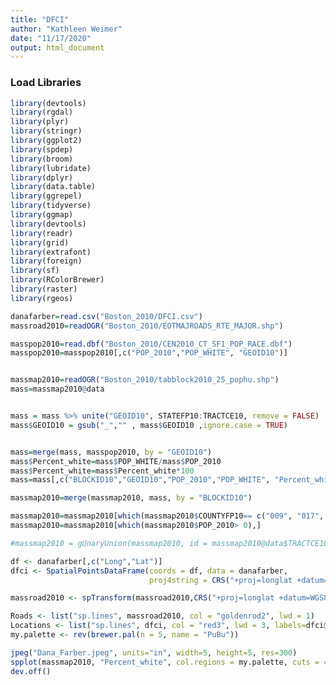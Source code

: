 ---
title: "DFCI"
author: "Kathleen Weimer"
date: "11/17/2020"
output: html_document
---

### Load Libraries
```{r}
library(devtools)
library(rgdal)
library(plyr)
library(stringr)
library(ggplot2)
library(spdep)
library(broom)
library(lubridate)
library(dplyr)
library(data.table)
library(ggrepel)
library(tidyverse)
library(ggmap)
library(devtools)
library(readr)
library(grid)
library(extrafont)
library(foreign)
library(sf)
library(RColorBrewer)
library(raster)
library(rgeos)
```

```{r}

danafarber=read.csv("Boston_2010/DFCI.csv")
massroad2010=readOGR("Boston_2010/EOTMAJROADS_RTE_MAJOR.shp")

masspop2010=read.dbf("Boston_2010/CEN2010_CT_SF1_POP_RACE.dbf")
masspop2010=masspop2010[,c("POP_2010","POP_WHITE", "GEOID10")]


massmap2010=readOGR("Boston_2010/tabblock2010_25_pophu.shp")
mass=massmap2010@data


mass = mass %>% unite("GEOID10", STATEFP10:TRACTCE10, remove = FALSE)
mass$GEOID10 = gsub("_","" , mass$GEOID10 ,ignore.case = TRUE)


mass=merge(mass, masspop2010, by = "GEOID10")
mass$Percent_white=mass$POP_WHITE/mass$POP_2010
mass$Percent_white=mass$Percent_white*100
mass=mass[,c("BLOCKID10","GEOID10","POP_2010","POP_WHITE", "Percent_white")]

massmap2010=merge(massmap2010, mass, by = "BLOCKID10")

massmap2010=massmap2010[which(massmap2010$COUNTYFP10== c("009", "017", "021", "025", "027")),]
massmap2010=massmap2010[which(massmap2010$POP_2010> 0),]

```
```{r}

#massmap2010 = gUnaryUnion(massmap2010, id = massmap2010@data$TRACTCE10)

df <- danafarber[,c("Long","Lat")]
dfci <- SpatialPointsDataFrame(coords = df, data = danafarber,
                               proj4string = CRS("+proj=longlat +datum=WGS84 +ellps=WGS84 +towgs84=0,0,0"))

massroad2010 <- spTransform(massroad2010,CRS("+proj=longlat +datum=WGS84 +ellps=WGS84 +towgs84=0,0,0"))

Roads <- list("sp.lines", massroad2010, col = "goldenrod2", lwd = 1)
Locations <- list("sp.lines", dfci, col = "red3", lwd = 3, labels=dfci@data$Name)
my.palette <- rev(brewer.pal(n = 5, name = "PuBu"))

jpeg("Dana_Farber.jpeg", units="in", width=5, height=5, res=300)
spplot(massmap2010, "Percent_white", col.regions = my.palette, cuts = 4, sp.layout = list(Roads, Locations), col = "transparent")
dev.off()

```

